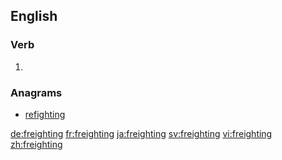 ==English==

===Verb===
{{head|en|present participle}}

# {{present participle of|freight|lang=en|nocat=1}}

===Anagrams===
* [[refighting#English|refighting]]

[[de:freighting]]
[[fr:freighting]]
[[ja:freighting]]
[[sv:freighting]]
[[vi:freighting]]
[[zh:freighting]]